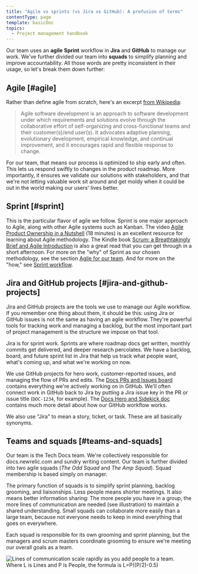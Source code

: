 ```yaml
---
title: "Agile vs sprints (vs Jira vs GitHub): A profusion of terms"
contentType: page
template: basicDoc
topics:
  - Project management handbook
---
```


Our team uses an **agile** **Sprint** workflow in **Jira** and **GitHub** to manage our work. We've further divided our team into **squads** to simplify planning and improve accountability. All those words are pretty inconsistent in their usage, so let's break them down further:

## Agile [#agile]

Rather than define agile from scratch, here's an excerpt [from Wikipedia](https://en.wikipedia.org/wiki/Agile_software_development):

> Agile software development is an approach to software development under which requirements and solutions evolve through the collaborative effort of self-organizing and cross-functional teams and their customer(s)/end user(s). It advocates adaptive planning, evolutionary development, empirical knowledge, and continual improvement, and it encourages rapid and flexible response to change.

For our team, that means our process is optimized to ship early and often. This lets us respond swiftly to changes in the product roadmap. More importantly, it ensures we validate our solutions with stakeholders, and that we're not letting valuable work sit around and get moldy when it could be out in the world making our users' lives better.

## Sprint [#sprint]

This is the particular flavor of agile we follow. Sprint is one major approach to Agile, along with other Agile systems such as Kanban. The video [Agile Product Ownership in a Nutshell](https://www.youtube.com/watch?v=502ILHjX9EE) (18 minutes) is an excellent resource for learning about Agile methodology. The Kindle book [Scrum: a Breathtakingly Brief and Agile Introduction](https://www.amazon.com/Scrum-Breathtakingly-Brief-Agile-Introduction-ebook/dp/B007P5N8D4/) is also a great read that you can get through in a short afternoon. For more on the "why" of Sprint as our chosen methodology, see the section [Agile for our team](3379_INSERT_LINK_HERE). And for more on the "how," see [Sprint workflow](3379_INSERT_LINK_HERE).

## Jira and GitHub projects [#jira-and-github-projects]

Jira and GitHub projects are the tools we use to manage our Agile workflow. If you remember one thing about them, it should be this: using Jira or GitHub issues is not the same as having an agile workflow. They're powerful tools for tracking work and managing a backlog, but the most important part of project management is the structure we impose on that tool.

Jira is for sprint work. Sprints are where roadmap docs get written, monthly commits get delivered, and deeper research percolates. We have a backlog, board, and future sprint list in Jira that help us track what people want, what's coming up, and what we're working on now.

We use GitHub projects for hero work, customer-reported issues, and managing the flow of PRs and edits. The [Docs PRs and Issues board](https://github.com/newrelic/docs-website/projects/3) contains everything we're actively working on in GitHub. We'll often connect work in GitHub back to Jira by putting a Jira issue key in the PR or issue title (`DOC-1234`, for example). The [Docs Hero and Sidekick doc](3379_INSERT_LINK_HERE) contains much more detail about how our GitHub workflow works.

We also use "Jira" to mean a story, ticket, or task. These are all basically synonyms.

## Teams and squads [#teams-and-squads]

Our team is the Tech Docs team. We're collectively responsible for docs.newrelic.com and sundry writing content. Our team is further divided into two agile squads (_The Odd Squad_ and _The Amp Squad_). Squad membership is based simply on manager.

The primary function of squads is to simplify sprint planning, backlog grooming, and liaisonships. Less people means shorter meetings. It also means better information sharing: The more people you have in a group, the more lines of communication are needed (see illustration) to maintain a shared understanding. Small squads can collaborate more easily than a large team, because not everyone needs to keep in mind everything that goes on everywhere. 

Each squad is responsible for its own grooming and sprint planning, but the managers and scrum masters coordinate grooming to ensure we're meeting our overall goals as a team.

![Lines of communication scale rapidly as you add people to a team. Where L is Lines and P is People, the formula is L=P((P/2)-0.5)](./images/lines_of_communication.png "Lines of communication versus the number of people on a team.")